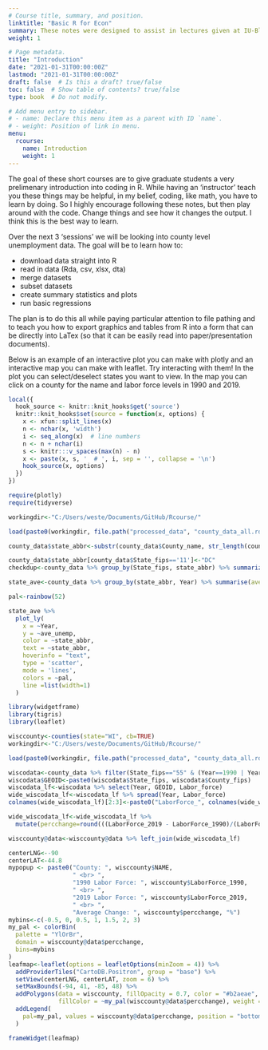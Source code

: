 ```yaml
---
# Course title, summary, and position.
linktitle: "Basic R for Econ"
summary: These notes were designed to assist in lectures given at IU-Bloomington for graduate students. The goal of the lectures and notes are to give graduate students a very prelimenary introduction into coding/working with data in R. Lectures given Spring 2021.
weight: 1

# Page metadata.
title: "Introduction"
date: "2021-01-31T00:00:00Z"
lastmod: "2021-01-31T00:00:00Z"
draft: false  # Is this a draft? true/false
toc: false  # Show table of contents? true/false
type: book  # Do not modify.

# Add menu entry to sidebar.
# - name: Declare this menu item as a parent with ID `name`.
# - weight: Position of link in menu.
menu: 
  rcourse:
    name: Introduction
    weight: 1
---
```


The goal of these short courses are to give graduate students a very prelimenary introduction into coding in R. While having an 'instructor' teach you these things may be helpful, in my belief, coding, like math, you have to learn by doing. So I highly encourage following these notes, but then play around with the code. Change things and see how it changes the output. I think this is the best way to learn.

Over the next 3 'sessions' we will be looking into county level unemployment data. The goal will be to learn how to:

- download data straight into R
- read in data (Rda, csv, xlsx, dta)
- merge datasets
- subset datasets
- create summary statistics and plots
- run basic regressions 

The plan is to do this all while paying particular attention to file pathing and to teach you how to export graphics and tables from R into a form that can be directly into LaTex (so that it can be easily read into paper/presentation documents).

Below is an example of an interactive plot you can make with plotly and an interactive map you can make with leaflet. Try interacting with them! In the plot you can select/deselect states you want to view. In the map you can click on a county for the name and labor force levels in 1990 and 2019.

```r
local({
  hook_source <- knitr::knit_hooks$get('source')
  knitr::knit_hooks$set(source = function(x, options) {
    x <- xfun::split_lines(x)
    n <- nchar(x, 'width')
    i <- seq_along(x)  # line numbers
    n <- n + nchar(i)
    s <- knitr:::v_spaces(max(n) - n)
    x <- paste(x, s, '  # ', i, sep = '', collapse = '\n')
    hook_source(x, options)
  })
})

require(plotly)
require(tidyverse)

workingdir<-"C:/Users/weste/Documents/GitHub/Rcourse/"

load(paste0(workingdir, file.path("processed_data", "county_data_all.rda")))

county_data$state_abbr<-substr(county_data$County_name, str_length(county_data$County_name)-1, str_length(county_data$County_name))

county_data$state_abbr[county_data$State_fips=='11']<-"DC"
checkdup<-county_data %>% group_by(State_fips, state_abbr) %>% summarize(ave=mean(Unemp_rate))

state_ave<-county_data %>% group_by(state_abbr, Year) %>% summarise(ave_unemp=sum(Unemployed)/sum(Labor_force))

pal<-rainbow(52)
```

```r
state_ave %>%
  plot_ly(
    x = ~Year,
    y = ~ave_unemp,
    color = ~state_abbr,
    text = ~state_abbr,
    hoverinfo = "text",
    type = 'scatter',
    mode = 'lines',
    colors = ~pal,
    line =list(width=1)
  )

```

```r

library(widgetframe)
library(tigris)
library(leaflet)

wisccounty<-counties(state="WI", cb=TRUE)
workingdir<-"C:/Users/weste/Documents/GitHub/Rcourse/"

load(paste0(workingdir, file.path("processed_data", "county_data_all.rda")))

wiscodata<-county_data %>% filter(State_fips=="55" & (Year==1990 | Year==2019))
wiscodata$GEOID<-paste0(wiscodata$State_fips, wiscodata$County_fips)
wiscodata_lf<-wiscodata %>% select(Year, GEOID, Labor_force)
wide_wiscodata_lf<-wiscodata_lf %>% spread(Year, Labor_force)
colnames(wide_wiscodata_lf)[2:3]<-paste0("LaborForce_", colnames(wide_wiscodata_lf)[2:3])

wide_wiscodata_lf<-wide_wiscodata_lf %>% 
  mutate(percchange=round(((LaborForce_2019 - LaborForce_1990)/(LaborForce_1990*29)),4)*100)

wisccounty@data<-wisccounty@data %>% left_join(wide_wiscodata_lf)

centerLNG<--90
centerLAT<-44.8
mypopup <- paste0("County: ", wisccounty$NAME,
                  " <br> ", 
                  "1990 Labor Force: ", wisccounty$LaborForce_1990,
                  " <br> ", 
                  "2019 Labor Force: ", wisccounty$LaborForce_2019,
                  " <br> ", 
                  "Average Change: ", wisccounty$percchange, "%")
mybins<-c(-0.5, 0, 0.5, 1, 1.5, 2, 3)
my_pal <- colorBin(
  palette = "YlOrBr",
  domain = wisccounty@data$percchange,
  bins=mybins
)
leafmap<-leaflet(options = leafletOptions(minZoom = 4)) %>%
  addProviderTiles("CartoDB.Positron", group = "base") %>%
  setView(centerLNG, centerLAT, zoom = 6) %>%
  setMaxBounds(-94, 41, -85, 48) %>%
  addPolygons(data = wisccounty, fillOpacity = 0.7, color = "#b2aeae", smoothFactor = 0.2,
              fillColor = ~my_pal(wisccounty@data$percchange), weight = 2, popup = mypopup) %>%
  addLegend(
    pal=my_pal, values = wisccounty@data$percchange, position = "bottomright", title="Average Annual % Change <br> in Labor Force 1990-2019"
  )
```


```r
frameWidget(leafmap)
```
